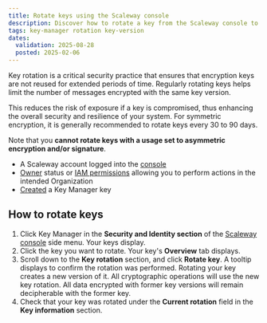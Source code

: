 ```yaml
---
title: Rotate keys using the Scaleway console
description: Discover how to rotate a key from the Scaleway console to decrypt your data using Scaleway's Key Manager.
tags: key-manager rotation key-version
dates:
  validation: 2025-08-28
  posted: 2025-02-06
---
```



Key rotation is a critical security practice that ensures that encryption keys are not reused for extended periods of time. Regularly rotating keys helps limit the number of messages encrypted with the same key version.

This reduces the risk of exposure if a key is compromised, thus enhancing the overall security and resilience of your system. For symmetric encryption, it is generally recommended to rotate keys every 30 to 90 days.

Note that you **cannot rotate keys with a usage set to asymmetric encryption and/or signature**.

<Requirements />

- A Scaleway account logged into the [console](https://account.scaleway.com/?service=elements)
- [Owner](/iam/concepts/#owner) status or [IAM permissions](/iam/concepts/#permission) allowing you to perform actions in the intended Organization
- [Created](/key-manager/how-to/create-km-key/) a Key Manager key

## How to rotate keys

1. Click Key Manager in the **Security and Identity section** of the [Scaleway console](https://account.scaleway.com/?service=elements) side menu. Your keys display.
2. Click the key you want to rotate. Your key's **Overview** tab displays.
3. Scroll down to the **Key rotation** section, and click **Rotate key**. A tooltip displays to confirm the rotation was performed.
    <Message type="note">
     Rotating your key creates a new version of it. All cryptographic operations will use the new key rotation. All data encrypted with former key versions will remain decipherable with the former key.
    </Message>
4. Check that your key was rotated under the **Current rotation** field in the **Key information** section.

